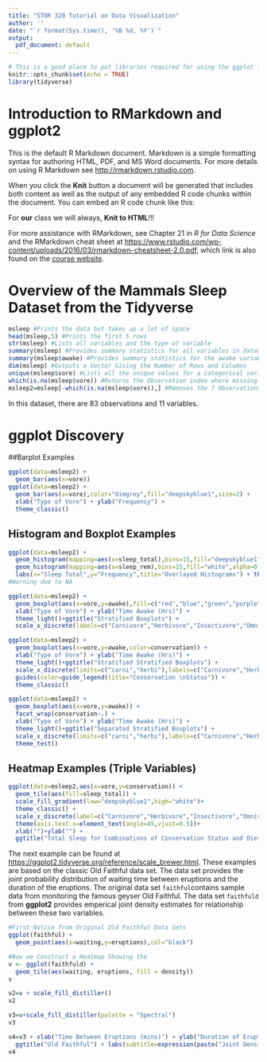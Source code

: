 ```yaml
---
title: "STOR 320 Tutorial on Data Visualization"
author: ''
date: "`r format(Sys.time(), '%B %d, %Y')`"
output:
  pdf_document: default
---
```


```r
# This is a good place to put libraries required for using the ggplot function
knitr::opts_chunk$set(echo = TRUE)
library(tidyverse)
```

# Introduction to RMarkdown and ggplot2

This is the default R Markdown document. Markdown is a simple formatting syntax for authoring HTML, PDF, and MS Word documents. For more details on using R Markdown see <http://rmarkdown.rstudio.com>.

When you click the **Knit** button a document will be generated that includes both content as well as the output of any embedded R code chunks within the document. You can embed an R code chunk like this:

For **our** class we will always, **Knit to HTML**!!!

For more assistance with RMarkdown, see Chapter 21 in *R for Data Science* and the RMarkdown cheat sheet at <https://www.rstudio.com/wp-content/uploads/2016/03/rmarkdown-cheatsheet-2.0.pdf>, which link is also found on the [course website](https://supermariogiacomazzo.github.io/STOR320_WEBSITE/).

# Overview of the Mammals Sleep Dataset from the Tidyverse

```r
msleep #Prints the data but takes up a lot of space
head(msleep,5) #Prints the first 5 rows
str(msleep) #Lists all variables and the type of variable
summary(msleep) #Provides summary statistics for all variables in dataset
summary(msleep$awake) #Provides summary statistics for the awake variable in dataset msleep
dim(msleep) #Outputs a Vector Giving the Number of Rows and Columns
unique(msleep$vore) #Lists all the unique values for a categorical variable Animals are Classified as Carnivore Omnivore, Herbivore, or Insectivore: "NA" references a missing response
which(is.na(msleep$vore)) #Returns the Observation index where missing values exist
msleep2=msleep[-which(is.na(msleep$vore)),] #Removes the 7 Observations that are missing a vore-specification
```
In this dataset, there are 83 observations and 11 variables.

# ggplot Discovery

##Barplot Examples
```r
ggplot(data=msleep2) +
  geom_bar(aes(x=vore))
ggplot(data=msleep2) +
  geom_bar(aes(x=vore),color="dimgrey",fill="deepskyblue1",size=2) + 
  xlab("Type of Vore") + ylab("Frequency") + 
  theme_classic()
```

## Histogram and Boxplot Examples
```r
ggplot(data=msleep2) + 
  geom_histogram(mapping=aes(x=sleep_total),bins=15,fill="deepskyblue1") +
  geom_histogram(mapping=aes(x=sleep_rem),bins=15,fill="white",alpha=0.5) + 
  labs(x="Sleep Total",y="Frequency",title="Overlayed Histograms") + theme_dark()
#Warning due to NA
```

```r
ggplot(data=msleep2) + 
  geom_boxplot(aes(x=vore,y=awake),fill=c("red","blue","green","purple")) + 
  xlab("Type of Vore") + ylab("Time Awake (Hrs)") + 
  theme_light()+ggtitle("Stratified Boxplots") + 
  scale_x_discrete(labels=c("Carnivore","Herbivore","Insectivore","Omnivore"))
```
```r
ggplot(data=msleep2) + 
  geom_boxplot(aes(x=vore,y=awake,color=conservation)) + 
  xlab("Type of Vore") + ylab("Time Awake (Hrs)") + 
  theme_light()+ggtitle("Stratified Stratified Boxplots") + 
  scale_x_discrete(limits=c("carni","herbi"),labels=c("Carnivore","Herbivore")) +
  guides(color=guide_legend(title="Conservation \nStatus")) + 
  theme_classic()
```
```r
ggplot(data=msleep2) + 
  geom_boxplot(aes(x=vore,y=awake)) + 
  facet_wrap(conservation~.) +
  xlab("Type of Vore") + ylab("Time Awake (Hrs)") + 
  theme_light()+ggtitle("Separated Stratified Boxplots") + 
  scale_x_discrete(limits=c("carni","herbi"),labels=c("Carnivore","Herbivore")) +
  theme_test()
```

## Heatmap Examples (Triple Variables)

```r
ggplot(data=msleep2,aes(x=vore,y=conservation)) + 
  geom_tile(aes(fill=sleep_total)) + 
  scale_fill_gradient(low="deepskyblue1",high="white")+
  theme_classic() + 
  scale_x_discrete(label=c("Carnivore","Herbivore","Insectivore","Omnivore")) +
  theme(axis.text.x=element_text(angle=45,vjust=0.5))+
  xlab("")+ylab("") + 
  ggtitle("Total Sleep for Combinations of Conservation Status and Diet")
```

The next example can be found at <https://ggplot2.tidyverse.org/reference/scale_brewer.html>. These examples are based on the classic Old Faithful data set. The data set provides the joint probability distribution of waiting time between eruptions and the duration of the eruptions. The original data set `faithful`contains sample data from monitoring the famous geyser Old Faithful. The data set `faithfuld` from **ggplot2** provides emperical joint density estimates for relationship between these two variables.

```r
#First Notice from Original Old Faithful Data Sets
ggplot(faithful) + 
  geom_point(aes(x=waiting,y=eruptions),col="black")

#Now we Construct a Heatmap Showing the 
v <- ggplot(faithfuld) +
  geom_tile(aes(waiting, eruptions, fill = density))
v

v2=v + scale_fill_distiller()
v2

v3=v+scale_fill_distiller(palette = "Spectral")
v3

v4=v3 + xlab("Time Between Eruptions (mins)") + ylab("Duration of Eruptions (mins)") + 
  ggtitle("Old Faithful") + labs(subtitle=expression(paste("Joint Density Function: ",italic("f(Waiting Time,Duration)"))))
v4
```


